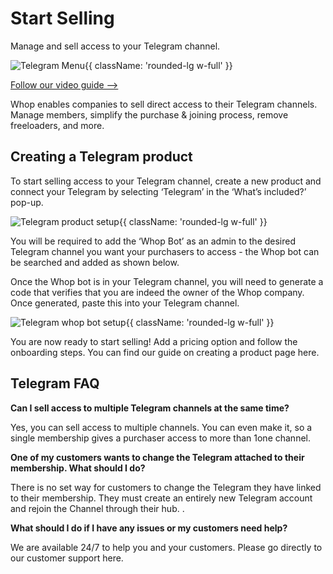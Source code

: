 
# Start Selling

Manage and sell access to your Telegram channel.

![Telegram Menu](https://i.imgur.com/2jtplXa.png){{ className: 'rounded-lg w-full' }}

[Follow our video guide —>](https://www.loom.com/share/84a3b84818654eed9f109d1176ead339)

Whop enables companies to sell direct access to their Telegram channels. Manage members, simplify the purchase & joining process, remove freeloaders, and more.

## Creating a Telegram product

To start selling access to your Telegram channel, create a new product and connect your Telegram by selecting ‘Telegram’ in the ‘What’s included?’ pop-up.

![Telegram product setup](https://i.imgur.com/X7NV4ZS.gif){{ className: 'rounded-lg w-full' }}

You will be required to add the ‘Whop Bot’ as an admin to the desired Telegram channel you want your purchasers to access - the Whop bot can be searched and added as shown below. 

Once the Whop bot is in your Telegram channel, you will need to generate a code that verifies that you are indeed the owner of the Whop company. Once generated, paste this into your Telegram channel.

![Telegram whop bot setup](https://cdn.discordapp.com/attachments/1060606572746768526/1081011898201415734/Export_Mar_02_2023_0623_PM.gif){{ className: 'rounded-lg w-full' }}

You are now ready to start selling!  Add a pricing option and follow the onboarding steps. You can find our guide on creating a product page here.

## Telegram FAQ

**Can I sell access to multiple Telegram channels at the same time?**

Yes, you can sell access to multiple channels. You can even make it, so a single membership gives a purchaser access to more than 1one channel.

**One of my customers wants to change the Telegram attached to their membership. What should I do?**

There is no set way for customers to change the Telegram they have linked to their membership. They must create an entirely new Telegram account and rejoin the Channel through their hub. .

**What should I do if I have any issues or my customers need help?**

We are available 24/7 to help you and your customers. Please go directly to our customer support here.